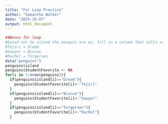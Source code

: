 ```yaml
---
title: "For Loop Practice"
author: "Samantha Walker"
date: "2025-10-07"
output: html_document
---
```


```r
##Bonus for loop
#based ont he island the penquin are on, fill in a column that tells us whos favorite it is 
#Tejiri = dream
#Sawyer = Biscoe
#Rachel = Torgersen
data("penguins")
penguins$island
penguins$StudentFavorite <- NA
for(i in 1:nrow(penguins)){
  if(penguins$island[i]=="Dream"){
    penguins$StudentFavorite[i]<-"Tejiri"
  }
  if(penguins$island[i]=="Biscoe"){
    penguins$StudentFavorite[i]<-"Sawyer"
  }
  if(penguins$island[i]=="Torgersen"){
    penguins$StudentFavorite[i]<-"Rachel"}
  }

```

